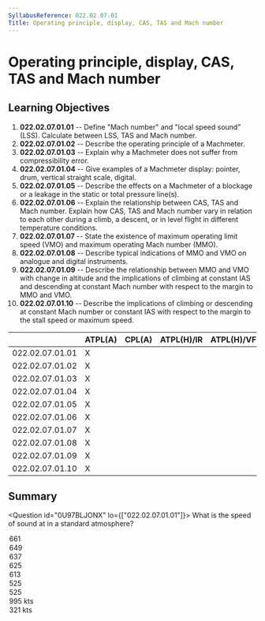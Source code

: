 ```yaml
---
SyllabusReference: 022.02.07.01
Title: Operating principle, display, CAS, TAS and Mach number
---
```


# Operating principle, display, CAS, TAS and Mach number

## Learning Objectives

1.  **022.02.07.01.01** -- Define "Mach number" and "local speed sound" (LSS).
    Calculate between LSS, TAS and Mach number.
2.  **022.02.07.01.02** -- Describe the operating principle of a Machmeter.
3.  **022.02.07.01.03** -- Explain why a Machmeter does not suffer from
    compressibility error.
4.  **022.02.07.01.04** -- Give examples of a Machmeter display: pointer, drum,
    vertical straight scale, digital.
5.  **022.02.07.01.05** -- Describe the effects on a Machmeter of a blockage or a
    leakage in the static or total pressure line(s).
6.  **022.02.07.01.06** -- Explain the relationship between CAS, TAS and Mach
    number. Explain how CAS, TAS and Mach number vary in relation to each other
    during a climb, a descent, or in level flight in different temperature
    conditions.
7.  **022.02.07.01.07** -- State the existence of maximum operating limit speed
    (VMO) and maximum operating Mach number (MMO).
8.  **022.02.07.01.08** -- Describe typical indications of MMO and VMO on
    analogue and digital instruments.
9.  **022.02.07.01.09** -- Describe the relationship between MMO and VMO with
    change in altitude and the implications of climbing at constant IAS and
    descending at constant Mach number with respect to the margin to MMO and VMO.
10. **022.02.07.01.10** -- Describe the implications of climbing or descending
    at constant Mach number or constant IAS with respect to the margin to the
    stall speed or maximum speed.

|                 | ATPL(A) | CPL(A) | ATPL(H)/IR | ATPL(H)/VFR | CPL(H) | IR  | CBIR(A) |
| --------------- | ------- | ------ | ---------- | ----------- | ------ | --- | ------- |
| 022.02.07.01.01 | X       |        |            |             |        |     |         |
| 022.02.07.01.02 | X       |        |            |             |        |     |         |
| 022.02.07.01.03 | X       |        |            |             |        |     |         |
| 022.02.07.01.04 | X       |        |            |             |        |     |         |
| 022.02.07.01.05 | X       |        |            |             |        |     |         |
| 022.02.07.01.06 | X       |        |            |             |        |     |         |
| 022.02.07.01.07 | X       |        |            |             |        |     |         |
| 022.02.07.01.08 | X       |        |            |             |        |     |         |
| 022.02.07.01.09 | X       |        |            |             |        |     |         |
| 022.02.07.01.10 | X       |        |            |             |        |     |         |

## Summary

<Question id="0U97BLJONX" lo={["022.02.07.01.01"]}>
  <Text variant="oneCorrect">
    What is the speed of sound at <Subject /> in a standard atmosphere?
  </Text>
<Option subject={[["the Sea Level"]]} why="LSS = 38.95 * sqrt( 273 + 15 )">
  661
</Option>
<Option
  subject={[["FL50"]]}
  why="correct for FL50: LSS = 38.95 * sqrt(273 + 15  - 2 * 5)"
>
  649
</Option>
<Option
  subject={[["FL100"]]}
  why="correct for FL100: LSS = 38.95 * sqrt(273 + 15  - 2 * 10)"
>
  637
</Option>
<Option
  subject={[["FL150"]]}
  why="correct for FL150: LSS = 38.95 * sqrt(273 + 15  - 2 * 15)"
>
  625
</Option>
<Option
  subject={[["FL200"]]}
  why="correct for FL200: LSS = 38.95 * sqrt(273 + 15  - 2 * 20)"
>
  613
</Option>
<Option
  subject={[["FL350"]]}
  why="correct for FL350: LSS = 38.95 * sqrt(273 + 15  - 2 * 53)"
>
  525
</Option>
<Option
  subject={[["FL400"]]}
  why="correct for FL400: LSS = 38.95 * sqrt(273 + 15  - 53)"
>
  525
</Option>

  <Option>995 kts</Option>
  <Option>321 kts</Option>
</Question>
